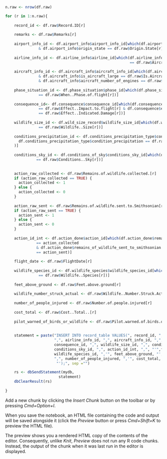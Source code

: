 

```r

n.raw <- nrow(df.raw)

for (r in 1:n.raw){
    
    record_id <- df.raw$Record.ID[r]
    
    remarks <- df.raw$Remarks[r]
    
    airport_info_id <- df.airport_info$airport_info_id[which(df.airport_info$airport_name == df.raw$Airport..Name[r]
               & df.airport_info$origin_state == df.raw$Origin.State[r])]
  
    airline_info_id <- df.airline_info$airline_id[which(df.airline_info$aircraft_airline_operator 
                                                        == df.raw$Aircraft..Airline.Operator[r])]
    
    aircraft_info_id <- df.aircraft_info$aircraft_info_id[which(df.aircraft_info$aircraft_type == df.raw$Aircraft..Type[r] & df.aircraft_info$aircraft_make_model == df.raw$Aircraft..Make.Model[r]
               & df.aircraft_info$is_aircraft_large == df.raw$Is.Aircraft.Large.[r]
               & df.aircraft_info$aircraft_number_of_engines == df.raw$Aircraft..Number.of.engines.[r])]
      
    phase_situation_id <- df.phase_situation$phase_id[which(df.phase_situation$when_phase_of_flight
               == df.raw$When..Phase.of.flight[r])]
    
    consequence_id<- df.consequence$consequence_id[which(df.consequence$effect_impact_to_flight
               == df.raw$Effect..Impact.to.flight[r] & df.consequence$effect_indicated_damage
               == df.raw$Effect..Indicated.Damage[r])]
    
    wildlife_size_id <- df.wild_size_record$wildlife_size_id[which(df.wild_size_record$wildlife_size
               == df.raw$Wildlife..Size[r])]
    
    conditions_precipitation_id <- df.conditions_precipitation_type$conditions_precipitation_id[which(
      df.conditions_precipitation_type$condition_precipitation == df.raw$Conditions..Precipitation[r]
    )]
    
    conditions_sky_id <- df.conditions_of_sky$conditions_sky_id[which(df.conditions_of_sky$condition_sky
              == df.raw$Conditions..Sky[r])]
    
    
    action_raw_collected <- df.raw$Remains.of.wildlife.collected.[r]
    if (action_raw_collected == TRUE) {
      action_collected <- 1
    } else {
      action_collected <- 0
    }
    
    action_raw_sent <- df.raw$Remains.of.wildlife.sent.to.Smithsonian[r]
    if (action_raw_sent == TRUE) {
      action_sent <- 1
    } else {
      action_sent <- 0
    }
    
    action_id_int <- df.action_done$action_id[which(df.action_done$remains_of_wildlife_collected
              == action_collected
              & df.action_done$remains_of_wildlife_sent_to_smithsonian
              == action_sent)]
    
    flight_date <- df.raw$FlightDate[r]
    
    wildlife_species_id <- df.wildlife_species$wildlife_species_id[which(df.wildlife_species$species
               == df.raw$Wildlife..Species[r])]
    
    feet_above_ground <- df.raw$Feet.above.ground[r]
    
    wildlife_number_struck_actual <- df.raw$Wildlife..Number.Struck.Actual[r]
    
    number_of_people_injured <- df.raw$Number.of.people.injured[r]
  
    cost_total <- df.raw$Cost..Total..[r]
    
    pilot_warned_of_birds_or_wildlife <- df.raw$Pilot.warned.of.birds.or.wildlife.[r]
    
    
    statement = paste("INSERT INTO record_table VALUES(", record_id, ",'", remarks, "',", airport_info_id,
                      ",", airline_info_id, ",", aircraft_info_id, ",", phase_situation_id, ",",
                      consequence_id, ",", wildlife_size_id, ",", conditions_precipitation_id, ",",
                      conditions_sky_id, ",", action_id_int, ",", "'",flight_date, "'", ",",
                      wildlife_species_id, ",'", feet_above_ground, "',", wildlife_number_struck_actual,
                      ",", number_of_people_injured, ",'", cost_total, "','", pilot_warned_of_birds_or_wildlife,
                       "');", sep ="")

    rs <- dbSendStatement(mydb, 
                        statement)
    dbClearResult(rs)
  
}
```

Add a new chunk by clicking the *Insert Chunk* button on the toolbar or by pressing *Cmd+Option+I*.

When you save the notebook, an HTML file containing the code and output will be saved alongside it (click the *Preview* button or press *Cmd+Shift+K* to preview the HTML file). 

The preview shows you a rendered HTML copy of the contents of the editor. Consequently, unlike *Knit*, *Preview* does not run any R code chunks. Instead, the output of the chunk when it was last run in the editor is displayed.

